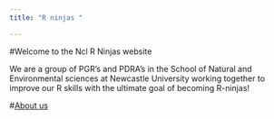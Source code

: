 ---
title: "R ninjas "

---

#Welcome to the Ncl R Ninjas website

We are a group of PGR's and PDRA's in the School of Natural and Environmental sciences at Newcastle University working together to improve our R skills with the ultimate goal of becoming R-ninjas!

#[About us](about.html)
